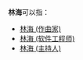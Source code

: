 '''林海'''可以指：
*[[林海_(作曲家)|林海 (作曲家)]]
*[[林海_(软件工程师)|林海 (软件工程师)]]
*[[林海_(主持人)|林海 (主持人)]]

{{disambig|H海|Cat=二字林姓人名消歧义}}